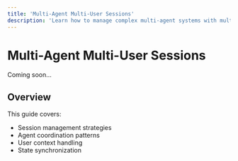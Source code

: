 ```yaml
---
title: 'Multi-Agent Multi-User Sessions'
description: 'Learn how to manage complex multi-agent systems with multiple users'
---
```


# Multi-Agent Multi-User Sessions

Coming soon...

## Overview

This guide covers:
- Session management strategies
- Agent coordination patterns
- User context handling
- State synchronization 